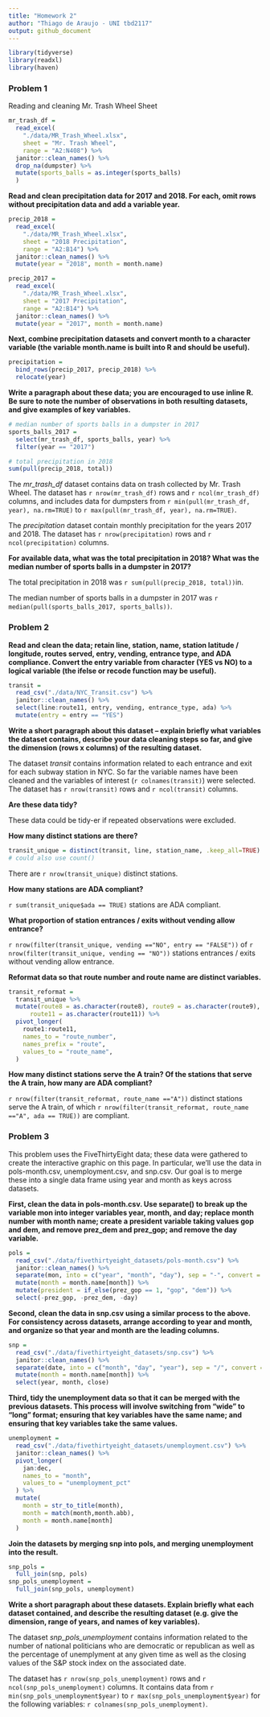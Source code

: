 ```yaml
---
title: "Homework 2"
author: "Thiago de Araujo - UNI tbd2117"
output: github_document
---
```


```r
library(tidyverse)
library(readxl)
library(haven)
```

### Problem 1

Reading and cleaning Mr. Trash Wheel Sheet

```r
mr_trash_df = 
  read_excel(
    "./data/MR_Trash_Wheel.xlsx", 
    sheet = "Mr. Trash Wheel", 
    range = "A2:N408") %>% 
  janitor::clean_names() %>%
  drop_na(dumpster) %>% 
  mutate(sports_balls = as.integer(sports_balls)
  )
```

**Read and clean precipitation data for 2017 and 2018. For each, omit rows without precipitation data and add a variable year.**

```r
precip_2018 = 
  read_excel(
    "./data/MR_Trash_Wheel.xlsx", 
    sheet = "2018 Precipitation", 
    range = "A2:B14") %>% 
  janitor::clean_names() %>% 
  mutate(year = "2018", month = month.name)

precip_2017 = 
  read_excel(
    "./data/MR_Trash_Wheel.xlsx", 
    sheet = "2017 Precipitation", 
    range = "A2:B14") %>% 
  janitor::clean_names() %>% 
  mutate(year = "2017", month = month.name)
```

**Next, combine precipitation datasets and convert month to a character variable (the variable month.name is built into R and should be useful).**

```r
precipitation =
  bind_rows(precip_2017, precip_2018) %>%
  relocate(year)
```

**Write a paragraph about these data; you are encouraged to use inline R. Be sure to note the number of observations in both resulting datasets, and give examples of key variables.** 
```r
# median number of sports balls in a dumpster in 2017
sports_balls_2017 = 
  select(mr_trash_df, sports_balls, year) %>%
  filter(year == "2017")

# total precipitation in 2018
sum(pull(precip_2018, total))
```

The _mr_trash_df_ dataset contains data on trash collected by Mr. Trash Wheel. The dataset has `r nrow(mr_trash_df)` rows and `r ncol(mr_trash_df)` columns, and includes data for dumpsters from `r min(pull(mr_trash_df, year), na.rm=TRUE)` to `r max(pull(mr_trash_df, year), na.rm=TRUE)`.

The _precipitation_ dataset contain monthly precipitation for the years 2017 and 2018. The dataset has `r nrow(precipitation)` rows and `r ncol(precipitation)` columns.

**For available data, what was the total precipitation in 2018? What was the median number of sports balls in a dumpster in 2017?**

The total precipitation in 2018 was `r sum(pull(precip_2018, total))`in.

The median number of sports balls in a dumpster in 2017 was `r median(pull(sports_balls_2017, sports_balls))`.

### Problem 2

**Read and clean the data; retain line, station, name, station latitude / longitude, routes served, entry, vending, entrance type, and ADA compliance. Convert the entry variable from character (YES vs NO) to a logical variable (the ifelse or recode function may be useful).**

```r
transit = 
  read_csv("./data/NYC_Transit.csv") %>% 
  janitor::clean_names() %>% 
  select(line:route11, entry, vending, entrance_type, ada) %>% 
  mutate(entry = entry == "YES")
```

**Write a short paragraph about this dataset – explain briefly what variables the dataset contains, describe your data cleaning steps so far, and give the dimension (rows x columns) of the resulting dataset.**

The dataset _transit_ contains information related to each entrance and exit for each subway station in NYC. So far the variable names have been cleaned and the variables of interest (`r colnames(transit)`) were selected. The dataset has `r nrow(transit)` rows and `r ncol(transit)` columns.

**Are these data tidy?**

These data could be tidy-er if repeated observations were excluded.

**How many distinct stations are there?**

```r
transit_unique = distinct(transit, line, station_name, .keep_all=TRUE)
# could also use count()
```

There are `r nrow(transit_unique)` distinct stations.

**How many stations are ADA compliant?**

`r sum(transit_unique$ada == TRUE)` stations are ADA compliant.

**What proportion of station entrances / exits without vending allow entrance?**

`r nrow(filter(transit_unique, vending =="NO", entry == "FALSE"))` of `r nrow(filter(transit_unique, vending == "NO"))` stations entrances / exits without vending allow entrance.

**Reformat data so that route number and route name are distinct variables.**

```r
transit_reformat =
  transit_unique %>%
  mutate(route8 = as.character(route8), route9 = as.character(route9), route10 = as.character(route10),
      route11 = as.character(route11)) %>% 
  pivot_longer(
    route1:route11, 
    names_to = "route_number",
    names_prefix = "route",
    values_to = "route_name",
  )
```

**How many distinct stations serve the A train? Of the stations that serve the A train, how many are ADA compliant?**

`r nrow(filter(transit_reformat, route_name =="A"))` distinct stations serve the A train, of which `r nrow(filter(transit_reformat, route_name =="A", ada == TRUE))` are compliant.

### Problem 3

This problem uses the FiveThirtyEight data; these data were gathered to create the interactive graphic on this page. In particular, we’ll use the data in pols-month.csv, unemployment.csv, and snp.csv. Our goal is to merge these into a single data frame using year and month as keys across datasets.

**First, clean the data in pols-month.csv. Use separate() to break up the variable mon into integer variables year, month, and day; replace month number with month name; create a president variable taking values gop and dem, and remove prez_dem and prez_gop; and remove the day variable.**

```r
pols = 
  read_csv("./data/fivethirtyeight_datasets/pols-month.csv") %>% 
  janitor::clean_names() %>% 
  separate(mon, into = c("year", "month", "day"), sep = "-", convert = TRUE) %>%
  mutate(month = month.name[month]) %>% 
  mutate(president = if_else(prez_gop == 1, "gop", "dem")) %>%
  select(-prez_gop, -prez_dem, -day)
```

**Second, clean the data in snp.csv using a similar process to the above. For consistency across datasets, arrange according to year and month, and organize so that year and month are the leading columns.**

```r
snp = 
  read_csv("./data/fivethirtyeight_datasets/snp.csv") %>% 
  janitor::clean_names() %>% 
  separate(date, into = c("month", "day", "year"), sep = "/", convert = TRUE) %>% 
  mutate(month = month.name[month]) %>% 
  select(year, month, close)
```

**Third, tidy the unemployment data so that it can be merged with the previous datasets. This process will involve switching from “wide” to “long” format; ensuring that key variables have the same name; and ensuring that key variables take the same values.**

```r
unemployment = 
  read_csv("./data/fivethirtyeight_datasets/unemployment.csv") %>% 
  janitor::clean_names() %>% 
  pivot_longer(
    jan:dec, 
    names_to = "month",
    values_to = "unemployment_pct"
  ) %>% 
  mutate(
    month = str_to_title(month), 
    month = match(month,month.abb),
    month = month.name[month]
  )
```

**Join the datasets by merging snp into pols, and merging unemployment into the result.**

```r
snp_pols =
  full_join(snp, pols)
snp_pols_unemployment = 
  full_join(snp_pols, unemployment)
```

**Write a short paragraph about these datasets. Explain briefly what each dataset contained, and describe the resulting dataset (e.g. give the dimension, range of years, and names of key variables).**

The dataset _snp_pols_unemployment_ contains information related to the number of national politicians who are democratic or republican as well as the percentage of unemplyment at any given time as well as the closing values of the S&P stock index on the associated date.

The dataset has `r nrow(snp_pols_unemployment)` rows and `r ncol(snp_pols_unemployment)` columns. It contains data from `r min(snp_pols_unemployment$year)` to `r max(snp_pols_unemployment$year)` for the following variables: `r colnames(snp_pols_unemployment)`.

